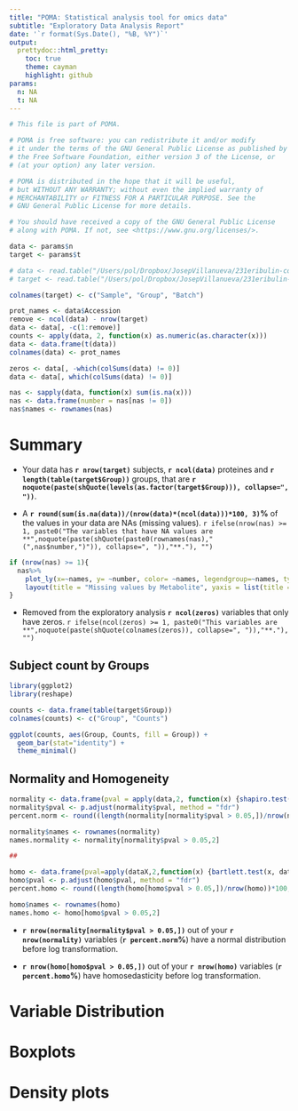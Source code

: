 ```yaml
---
title: "POMA: Statistical analysis tool for omics data"
subtitle: "Exploratory Data Analysis Report"
date: '`r format(Sys.Date(), "%B, %Y")`'
output:
  prettydoc::html_pretty:
    toc: true
    theme: cayman
    highlight: github
params:
  n: NA
  t: NA
---
```


```r
# This file is part of POMA.

# POMA is free software: you can redistribute it and/or modify
# it under the terms of the GNU General Public License as published by
# the Free Software Foundation, either version 3 of the License, or
# (at your option) any later version.

# POMA is distributed in the hope that it will be useful,
# but WITHOUT ANY WARRANTY; without even the implied warranty of
# MERCHANTABILITY or FITNESS FOR A PARTICULAR PURPOSE. See the
# GNU General Public License for more details.

# You should have received a copy of the GNU General Public License
# along with POMA. If not, see <https://www.gnu.org/licenses/>.

data <- params$n
target <- params$t

# data <- read.table("/Users/pol/Dropbox/JosepVillanueva/231eribulin-counts.txt", header = T, sep = "\t")
# target <- read.table("/Users/pol/Dropbox/JosepVillanueva/231eribulin-samples.txt", header = T, sep = "\t")
```
 
```r
colnames(target) <- c("Sample", "Group", "Batch")

prot_names <- data$Accession
remove <- ncol(data) - nrow(target)
data <- data[, -c(1:remove)]
counts <- apply(data, 2, function(x) as.numeric(as.character(x)))
data <- data.frame(t(data))
colnames(data) <- prot_names
```

```r
zeros <- data[, -which(colSums(data) != 0)]
data <- data[, which(colSums(data) != 0)]
```

```r
nas <- sapply(data, function(x) sum(is.na(x)))
nas <- data.frame(number = nas[nas != 0])
nas$names <- rownames(nas)
```

# Summary

  + Your data has **`r nrow(target)`** subjects, **`r ncol(data)`** proteines and **`r length(table(target$Group))`** groups, that are **`r noquote(paste(shQuote(levels(as.factor(target$Group))), collapse=", "))`**.    

  + A **`r round(sum(is.na(data))/(nrow(data)*(ncol(data)))*100, 3)`%** of the values in your data are NAs (missing values). `r ifelse(nrow(nas) >= 1, paste0("The variables that have NA values are **",noquote(paste(shQuote(paste0(rownames(nas)," (",nas$number,")")), collapse=", ")),"**."), "")`
  
```r
if (nrow(nas) >= 1){
  nas%>%
    plot_ly(x=~names, y= ~number, color= ~names, legendgroup=~names, type = "bar", opacity = 0.7) %>%
    layout(title = "Missing values by Metabolite", yaxis = list(title = "Missing Values"), xaxis = list(title = ""))
}
```

  + Removed from the exploratory analysis **`r ncol(zeros)`** variables that only have zeros. `r ifelse(ncol(zeros) >= 1, paste0("This variables are **",noquote(paste(shQuote(colnames(zeros)), collapse=", ")),"**."), "")`

## Subject count by Groups

```r
library(ggplot2)
library(reshape)

counts <- data.frame(table(target$Group))
colnames(counts) <- c("Group", "Counts")

ggplot(counts, aes(Group, Counts, fill = Group)) +
  geom_bar(stat="identity") +
  theme_minimal()
```

## Normality and Homogeneity

```r
normality <- data.frame(pval = apply(data,2, function(x) {shapiro.test(x)$p.value}))
normality$pval <- p.adjust(normality$pval, method = "fdr")
percent.norm <- round((length(normality[normality$pval > 0.05,])/nrow(normality))*100,3)

normality$names <- rownames(normality)
names.normality <- normality[normality$pval > 0.05,2]

##

homo <- data.frame(pval=apply(dataX,2,function(x) {bartlett.test(x, dataX$Group)$p.value}))
homo$pval <- p.adjust(homo$pval, method = "fdr")
percent.homo <- round((length(homo[homo$pval > 0.05,])/nrow(homo))*100,3)

homo$names <- rownames(homo)
names.homo <- homo[homo$pval > 0.05,2]
```

  + **`r nrow(normality[normality$pval > 0.05,])`** out of your **`r nrow(normality)`** variables (**`r percent.norm`%**) have a normal distribution before log transformation. 
  
  + **`r nrow(homo[homo$pval > 0.05,])`** out of your **`r nrow(homo)`** variables (**`r percent.homo`%**) have homosedasticity before log transformation. 
  
# Variable Distribution

# Boxplots



  
# Density plots





